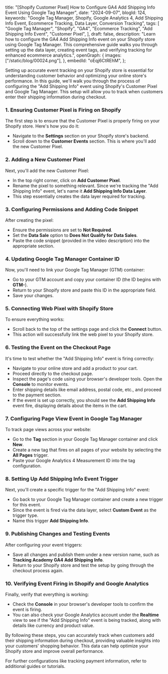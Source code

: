   title:
    "[Shopify Customer Pixel] How to Configure GA4 Add Shipping Info Event Using Google Tag Manager",
  date: "2024-09-07",
  blogId: 124,
  keywords:
    "Google Tag Manager, Shopify, Google Analytics 4, Add Shipping Info Event, Ecommerce Tracking, Data Layer, Conversion Tracking",
  tags: [
    "Google Tag Manager",
    "Shopify",
    "GA4",
    "Ecommerce Tracking",
    "Add Shipping Info Event",
    "Customer Pixel",
  ],
  draft: false,
  description:
    "Learn how to configure the GA4 Add Shipping Info event on your Shopify store using Google Tag Manager. This comprehensive guide walks you through setting up the data layer, creating event tags, and verifying tracking for enhanced ecommerce analytics.",
  openGraph: {
    images: ["/static/blog/00024.png"],
  },
  embedId: "oEqj6CtREhM",
};

Setting up accurate event tracking on your Shopify store is essential for understanding customer behavior and optimizing your online store's performance. In this guide, we'll walk you through the process of configuring the "Add Shipping Info" event using Shopify's Customer Pixel and Google Tag Manager. This setup will allow you to track when customers enter their shipping information during checkout.

### 1. Ensuring Customer Pixel is Firing on Shopify

The first step is to ensure that the Customer Pixel is properly firing on your Shopify store. Here's how you do it:

- Navigate to the **Settings** section on your Shopify store's backend.
- Scroll down to the **Customer Events** section. This is where you'll add the new Customer Pixel.

### 2. Adding a New Customer Pixel

Next, you'll add the new Customer Pixel:

- In the top right corner, click on **Add Customer Pixel**.
- Rename the pixel to something relevant. Since we're tracking the "Add Shipping Info" event, let's name it **Add Shipping Info Data Layer**.
- This step essentially creates the data layer required for tracking.

### 3. Configuring Permissions and Adding Code Snippet

After creating the pixel:

- Ensure the permissions are set to **Not Required**.
- Set the **Data Sale** option to **Does Not Qualify for Data Sales**.
- Paste the code snippet (provided in the video description) into the appropriate section.

<DataLayerCodeBlock fileName="add_shipping_info.js" />

### 4. Updating Google Tag Manager Container ID

Now, you'll need to link your Google Tag Manager (GTM) container:

- Go to your GTM account and copy your container ID (the ID begins with **GTM-**).
- Return to your Shopify store and paste this ID in the appropriate field.
- Save your changes.

### 5. Connecting Web Pixel with Shopify Store

To ensure everything works:

- Scroll back to the top of the settings page and click the **Connect** button.
- This action will successfully link the web pixel to your Shopify store.

### 6. Testing the Event on the Checkout Page

It's time to test whether the "Add Shipping Info" event is firing correctly:

- Navigate to your online store and add a product to your cart.
- Proceed directly to the checkout page.
- Inspect the page's code using your browser's developer tools. Open the **Console** to monitor events.
- Enter shipping details like email address, postal code, etc., and proceed to the payment section.
- If the event is set up correctly, you should see the **Add Shipping Info** event fire, displaying details about the items in the cart.

### 7. Configuring Page View Event in Google Tag Manager

To track page views across your website:

- Go to the **Tag** section in your Google Tag Manager container and click **New**.
- Create a new tag that fires on all pages of your website by selecting the **All Pages** trigger.
- Paste your Google Analytics 4 Measurement ID into the tag configuration.

### 8. Setting Up Add Shipping Info Event Trigger

Next, you'll create a specific trigger for the "Add Shipping Info" event:

- Go back to your Google Tag Manager container and create a new trigger for this event.
- Since the event is fired via the data layer, select **Custom Event** as the trigger type.
- Name this trigger **Add Shipping Info**.

### 9. Publishing Changes and Testing Events

After configuring your event triggers:

- Save all changes and publish them under a new version name, such as **Tracking Academy GA4 Add Shipping Info**.
- Return to your Shopify store and test the setup by going through the checkout process again.

### 10. Verifying Event Firing in Shopify and Google Analytics

Finally, verify that everything is working:

- Check the **Console** in your browser's developer tools to confirm the event is firing.
- You can also check your Google Analytics account under the **Realtime** view to see if the "Add Shipping Info" event is being tracked, along with details like currency and product value.

By following these steps, you can accurately track when customers add their shipping information during checkout, providing valuable insights into your customers' shopping behavior. This data can help optimize your Shopify store and improve overall performance.

For further configurations like tracking payment information, refer to additional guides or tutorials.
